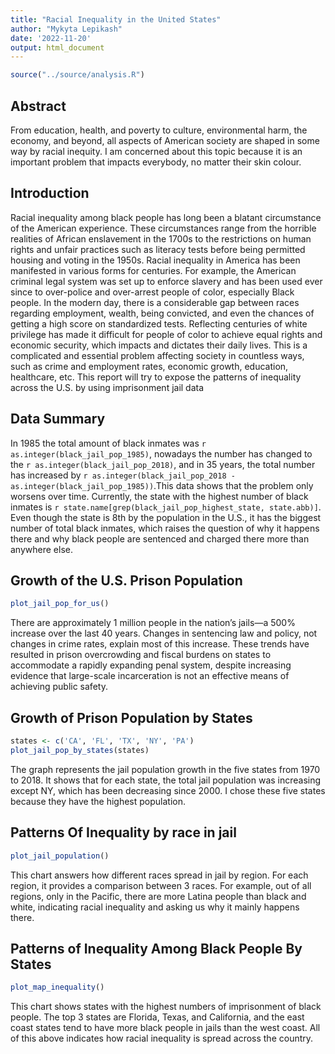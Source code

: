 ```yaml
---
title: "Racial Inequality in the United States"
author: "Mykyta Lepikash"
date: '2022-11-20'
output: html_document
---
```


```r
source("../source/analysis.R")
```

## Abstract 
From education, health, and poverty to culture, environmental harm, the economy, and beyond, all aspects of American society are shaped in some way by racial inequity. I am concerned about this topic because it is an important problem that impacts everybody, no matter their skin colour. 

## Introduction 
Racial inequality among black people has long been a blatant circumstance of the American experience. These circumstances range from the horrible realities of African enslavement in the 1700s to the restrictions on human rights and unfair practices such as literacy tests before being permitted housing and voting in the 1950s. Racial inequality in America has been manifested in various forms for centuries. For example, the American criminal legal system was set up to enforce slavery and has been used ever since to over-police and over-arrest people of color, especially Black people. In the modern day, there is a considerable gap between races regarding employment, wealth, being convicted, and even the chances of getting a high score on standardized tests. Reflecting centuries of white privilege has made it difficult for people of color to achieve equal rights and economic security, which impacts and dictates their daily lives. This is a complicated and essential problem affecting society in countless ways, such as crime and employment rates, economic growth, education, healthcare, etc. This report will try to expose the patterns of inequality across the U.S. by using imprisonment jail data

## Data Summary 
In 1985 the total amount of black inmates was `r as.integer(black_jail_pop_1985)`, nowadays the number has changed to the `r as.integer(black_jail_pop_2018)`, and in 35 years, the total number has increased by `r as.integer(black_jail_pop_2018 - as.integer(black_jail_pop_1985))`.This data shows that the problem only worsens over time. Currently, the state with the highest number of black inmates is `r state.name[grep(black_jail_pop_highest_state, state.abb)]`. Even though the state is 8th by the population in the U.S., it has the biggest number of total black inmates, which raises the question of why it happens there and why black people are sentenced and charged there more than anywhere else. 


## Growth of the U.S. Prison Population
```r
plot_jail_pop_for_us()

```

There are approximately 1 million people in the nation’s jails—a 500% increase over the last 40 years. Changes in sentencing law and policy, not changes in crime rates, explain most of this increase. These trends have resulted in prison overcrowding and fiscal burdens on states to accommodate a rapidly expanding penal system, despite increasing evidence that large-scale incarceration is not an effective means of achieving public safety.

## Growth of Prison Population by States
```r
states <- c('CA', 'FL', 'TX', 'NY', 'PA')
plot_jail_pop_by_states(states)
```


The graph represents the jail population growth in the five states from 1970 to 2018. It shows that for each state, the total jail population was increasing except NY, which has been decreasing since 2000. I chose these five states because they have the highest population. 


## Patterns Of Inequality by race in jail 
```r
plot_jail_population()
```

This chart answers how different races spread in jail by region. For each region, it provides a comparison between 3 races. For example, out of all regions, only in the Pacific, there are more Latina people than black and white, indicating racial inequality and asking us why it mainly happens there.  

##  Patterns of Inequality Among Black People By States
```r
plot_map_inequality()
```

This chart shows states with the highest numbers of imprisonment of black people. The top 3 states are Florida, Texas, and California, and the east coast states tend to have more black people in jails than the west coast. All of this above indicates how racial inequality is spread across the country. 

